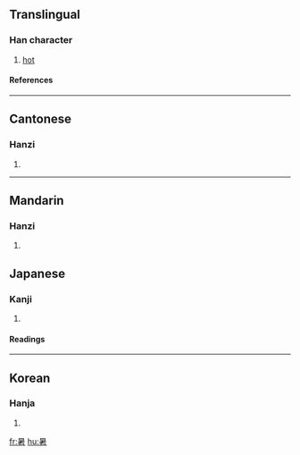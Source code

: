 ==Translingual==
===Han character===
{{Han char|rn=72|rad=日|as=08|sn=12|four=6060<sub>4</sub>|canj=日十大日 (AJKA)}}
# [[hot]]
====References====
{{Han ref|kx=0498.130|dkj=14031|dj=0866.110|hdz=21516.020|uh=6691|ud=26257|bh=B4BB|bd=46267}}

----
==Cantonese==
===Hanzi===
{{yue-hanzi|jyut=|y=syu2}}
# {{defn|Cantonese}}

----
==Mandarin==
===Hanzi===
{{cmn-hanzi|pin=[[shǔ]] (shu3)|wg=shu<sup>3</sup>}}
# {{defn|Mandarin}}




== Japanese ==
===Kanji===
{{ja-kanji|grade=|rs=日08}}
# {{defn|Japanese}} 
====Readings====
{{ja-readings|on=[[しょ]] (sho)|kun=[[あつい]] ([[暑い]], atsui), [[あつさ]] ([[暑さ]], atsusa)}}

-----
==Korean==
===Hanja===
{{ko-hanja|hangeul=서|eumhun=|rv=seo|mr=sŏ|y=se}}
# {{defn|Korean}}

[[fr:暑]]
[[hu:暑]]